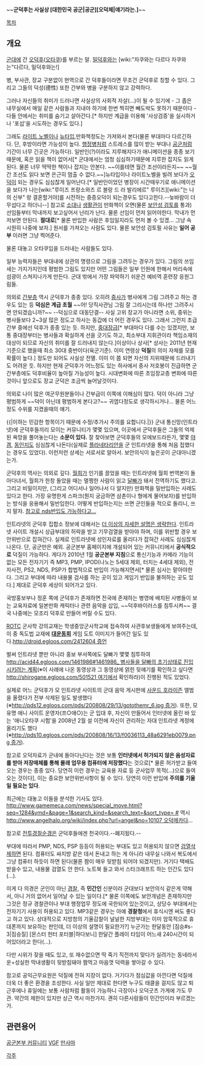 ~~''' 군덕후는 사실상 [대한민국 공군|공군][오덕체|얘기라는.]'''~~

[[목차]]
== 개요 ==
[[군대]]에 간 [[오덕후]]([[오타쿠]])를 부르는 말. [[밀덕후]]와는 [wiki:"자쿠와는 다르다 자쿠와는"다르다, 밀덕후와는!]

병, 부사관, 장교 구분없이 현역으로 간 덕후들이라면 무조건 군덕후로 칭할 수 있다. 그리고 그들의 덕성(德性) 또한 간부와 병을 구분하지 않고 강력하다.

그러나 자신들의 취미가 드러나면 사실상의 사회적 자살(…)이 될 수 있기에 - 그 좁은 내무실에서 매일 같은 사람들과 지내야 하기에 한번 찍히면 빼도박도 못하기 때문이다 - 다들 안에서는 취미를 숨기고 살아간다.[* 하지만 계급을 이용해 '사상검증'을 실시하거나 '포섭'을 시도하는 경우도 있다.]

그래도 [[라이트 노벨]]이나 [[뉴타입]],만화책정도는 가져와서 본다(물론 부대마다 다르긴하다. 단, 후방이라면 가능성이 높다. [[행정병]]처럼 스트레스를 많이 받는 부대나 [[공군]]처럼 기간이 너무 긴곳은 가능하다). 일반인(?)이라도 지루해지다가 애니메이션을 종종 보기 때문에, 혹은 읽을 책이 없어서[* 군대에서는 엄청 심심하기때문에 지루한 잡지도 읽게된다. 물론 너무 딱딱한 책이나 잡지는 안본다. ~~이를테면 월간 조선이라든지~~ ~~월간 조선도 읽다 보면 은근히 멈출 수 없다.~~]뉴타입이나 라이트노벨을 빌려 보다가 [[오덕]]이 되는 경우도 심심찮게 일어난다.[* 일반인이었던 병장이 시간때우기로 애니메이션을 보다가 나는[wiki:"루이즈 프랑소와즈 르 블랑 드 라 발리에르" 루이즈][wiki:"는 나의 신부" 랑 결혼할거야]를 시전하는 중증오덕이 되는경우도 있다고한다.--늦바람이 더 무섭다고 하더니--] 참고로 [[소대]]나 [[생활관]]이 만화책이 오면(물론 [[보안성 검토]]를 통과) 선임들부터 막내까지 보고싶어서 난리가 난다. 물론 선임이 먼저 읽어야한다. 막내가 먼저보면 안된다. '''절대로'''[* 물론 반입한 사람은 후임일지라도 먼저 볼 수 있겠… 그냥 속 시원히 나중에 보자.] 원서를 가져오는 사람도 있다. 물론 보안성 검토필 사유는 '''일어 공부''' 이러면 그냥 찍어준다.

물론 대놓고 오타쿠임을 드러내는 사람들도 있다.

일부 능력자들은 부대내에 상관의 명령으로 그림을 그려두는 경우가 있다. 그림의 쓰임새는 가지가지인데 평범한 그림도 있지만 어떤 그림들은 일부 인원에 한해서 머리속에 섬광이 스쳐지나가게 만든다. 군대 밖에서 가장 파악하기 쉬운건 예비역 훈련장 응원그림들.

의외로 [[간부]]층 역시 군덕후가 종종 있다. 오히려 [[중사]]가 병사에게 그림 그려주고 하는 경우도 있는 등 '''덕심은 계급 초월''' ~~어! 당직사관님 그림 잘 그리시는데 하나만 그려주시면 안되겠습니까?~~ --덕심으로 대동단결-- 사실 고위 장교가 아니라면 소위, 중위는 병사들보다 2~3살 많은 정도고 하사는 동갑에 더 어린 경우도 있다. 그래서 그런지 초급 간부 중에선 덕후가 종종 있는 듯. 하지만, [[중대장]]급[* 부대마다 다를 수는 있겠지만, 보통 중대장부터는 병사들과 확실하게 선을 긋기도 하고, 최소부대 지휘관이라 책임소재의 대상이 되므로 자신의 취미를 잘 드러내지 않는다.]이상이나 상사[* 상사는 2011년 현재 기준으로 했을때 최소 30대 중반이다(육군기준). 이미 연령상 '''덕질'''의 의미 자체를 모를 확률이 높다.] 정도만 되어도 사실상 전멸. 이미 이 쯤 되면 자신의 지위때문에 드러내기도 어려운 듯. 하지만 현재 군덕후가 어느정도 있는 하사에서 중사 저호봉이 진급하면 군 간부층에도 덕후비율이 높아질 가능성이 높다. 시대변화에 따른 초임장교층 변화에 따른것이니 앞으로도 장교 군덕은 조금씩 늘어날것이다.

의외로 나이 많은 여군무원분들이나 간부급이 이쪽에 이해심이 많다. 덕이 아니라 그냥 평범하게 ~~덕이 아닌데 평범하게 본다고?~~ 귀엽다정도로 생각하시거나… 물론 어느 정도 수위를 지켰을때의 얘기.

{{|이하는 민감한 항목이기 때문에 수정/추가시 주의를 요합니다.|}}
군내 통신망(인트라넷)에 군덕후들끼리 모이는 커뮤니티가 몇몇 있으며, 이곳에서 군덕후들은 그들의 억제된 욕망을 풀어놓는다는 '''소문이 있다.''' 잘 찾아보면 군덕후들의 모에보드라든가, 몇몇 [[야겜]], [[동인지]]도 심심찮게 나돈다(실제로 [[플라네타리안]]을 군 인트라넷을 통해 처음 접했다는 경우도 있었다). 이런저런 상세는 서로서로 알아서. 보안의식이 높은곳이 군대아니겠는가.

군덕후의 역사는 의외로 깊다. [[월희]]가 인기를 끌었을 때는 인트라넷에 월희 번역본이 돌아다녀서, 월희가 한창 돌았을 때는 멀쩡한 사람이 읽고 [[달빠]]가 돼서 전역하기도 했다고. 그리고 비밀이지만, (그리고 어디서나 일어나서 다 알지만) 만화책을 밀반입하는 사례도 있다고 한다. 가장 유명한게 스파크(뭔지 궁금하면 삼촌이나 형에게 물어보자)를 반입하는 방식을 응용해서 밀반입한다. 어떻게 반입하는지는 쓰면 군인들을 적으로 돌리니, 쓰지 말자. [http://coly.egloos.com/2502495 참고로 nds반입도 가능하다고…]

인트라넷의 군덕후 집합소 정보에 대해서는 [[더 이상의 자세한 설명은 생략한다]]. 인트라넷 사이트 개설시 상급부대의 허락을 받고 기무검열을 받아야 하며, 이를 위반할 경우 보안위반으로 잡혀간다. 실제로 인트라넷에 성인자료를 올리다가 잡혀간 사례도 심심찮게 나온다. 단, 공군만은 예외. 공군본부 홈페이지에 개설되어 있는 커뮤니티에서 '''공식적으로''' 덕질이 가능하다. 게다가 2010년 1월 '''공군본부 지침'''으로 통신기능과 카메라 기능이 없는 모든 전자기기 즉 MP3, PMP, IPOD(나노는 5세대 제외, 터치는 4세대 제외), 전자사전, PS2, NDS, PSP가 합법적으로 반입이 가능해지면서[* 물론 심사는 맡아야한다. 그리고 부대에 따라 내용물 검사를 하는 곳이 있고 게임기 반입을 불허하는 곳도 있다.] 제대로 군덕후 세상이 되어가고 있다.

국방홍보부나 정훈 쪽에 군덕후가 존재하면 전국에 존재하는 병영에 배치된 사병들이 보는 교육자료에 일본만화 캐릭터나 관련 음악을 삽입, ~~덕후바이러스를 침투시켜~~ 결국 나중에는 모조리 덕후로 만들어 버릴 수도 있다.

[[ROTC]] 군사학 강의교재는 학생중앙군사학교에 접속하여 사관후보생들에게 보여주는데, 이 중 독도법 교재에 '''[[대운동회]]''' 게임 도트 이미지가 들어간 일도 있다.[[http://droid.egloos.com/2412604 증언]]

벌써 인트라넷 뿐만 아니라 홍보 부서쪽에도 달빠가 몇몇 침투하여 [[http://acid44.egloos.com/1461986#1461986_ 병사들을 달빠의 초기상태로 진입시키려는 계획]](※이 사례에 나온 동영상과 그 동영상에 얽힌 뒷얘기를 확인하고 싶다면 [[http://shirogane.egloos.com/501521 여기]]에서 확인하라)이 진행된 적도 있었다.

실제로 어느 군덕후가 모 인트라넷 사이트의 군대 음악 게시판에 [[사운드 호라이즌]] 앨범을 올렸다가 전부 삭제된 일도 발생했다(※[[http://pds12.egloos.com/pds/200808/29/13/gotothemr_6.jpg 증거]]). 또한, 모 유명 애니 사이트 운영자(프○애○)는 군 입대 후, 자신이 만들어서 인터넷에 올린 바 있는 '애니오타쿠 시험'을 2008년 2월 설 이전에 자신이 관리하는 자대 인트라넷 계정에  올리기도 했다(※[[http://pds10.egloos.com/pds/200808/16/13/f0036113_48a6291eb0079.png 증거]]).

참고로 오덕자료가 군내에 돌아다닌다는 것은 보통 '''인터넷에서 허가되지 않은 음성자료를 받아 저장매체를 통해 몰래 업무용 컴퓨터에 저장했다'''는 것으로[* 물론 허가받고 들여오는 경우는 종종 있다. 당연히 이런 경우는 교육용 자료 등 군사업무 목적(…)으로 들여오는 것이다], 이는 중요한 보안위반사항이 될 수 있다. 당연히 이런 반입에 '''주의를 기울일 필요는 있다'''.

최근에는 대놓고 이들을 분석한 기사도 있다. [[http://www.gamemeca.com/news/special_move.html?seq=1284&ymd=&page=1&search_kind=&search_text=&sort_type= #]] 역시 [[http://www.angelhalo.org/wiki/index.php?url=angel&no=10107 오덕메카]]다…

참고로 [[전투경찰순경]]은 군덕후들에겐 천국이다.--폐지됬다.--

부대에 따라서 PMP, NDS, PSP 등등이 허용되는 부대도 있고 허용되지 않으면 [[검열삭제]]하면 된다. 컴퓨터도 싸지방 같은 데서 돈내고 하는 게 아니라 내무실 나와서 복도에서 그냥 컴퓨터 하듯이 하면 된다(물론 짬이 매우 뒷받침 되어야 되겠지만). 거기다 택배도 받을수 있고, 내용물 검열도 안 한다. 노트북 들고 와서 스타크래프트 하는 인간도 있다(…).

이게 다 의경은 군인이 아닌 [[경찰]], 즉 '''민간인''' 신분이라 군대보다 보안의식 같은게 약해서, 아니 거의 없어서 일어날 수 있는 일이다.[* 물론 이쪽에도 보안개념은 존재하지만 그것은 정규 경찰관이나 부대 행정업무 정도에 국한되어 있는것이고, 상당수 부대에서는 전자기기 사용이 허용되고 있다. MP3같은 경우는 아예 '''경찰청'''에서 휴식시엔 써도 좋다고 하고 있다. 상대적으로 지방청의 기율감찰이 널널한 지방부대는 이미 암묵적으로 휴대폰까지 보유하는 판인데, 더 이상의 설명이 필요한가?] 누군가는 한달동안 [짐승#s-3|짐승질] [몬스터 헌터 포터블|하다보니] 한달간 플레이 타임이 어느새 240시간이 되어있더라고 한다(…).

다만 시위가 잦을 때도 있고, 또 재수없으면 딱 죽기 직전까지 맞다가 실려가는 동네라서 운+성실한 막내생활이 뒷받침돼야 짬먹고 마음껏 덕력을 쌓아갈 수 있다.

참고로 공익근무요원은 덕질에 전혀 지장이 없다. 거기다가 점심값을 아낀다면 덕질에 더욱 더 좋은 환경을 조성한다. 사실 일만 제대로 한다면 누구도 태클을 걸지도 않고 퇴근후에나 휴일에는 보통 사람처럼 활동이 가능하니 극장이나 오덕굿츠 가게에 가도 무관. 약간의 제한이 있지만 상근 역시 마찬가지. 괜히 다른사람들이 민간인이라 부르겠는가.


== 관련용어 ==
[[공군본부 커뮤니티]]
[[VGF]]
[[만사마]]


[[각주]]
